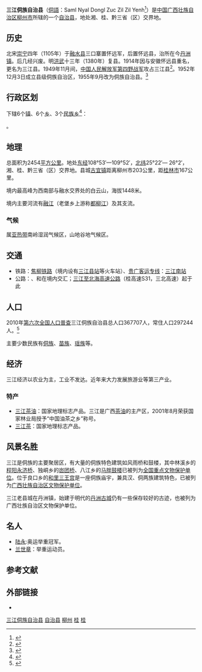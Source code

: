 {{Infobox China County
|county = 三江侗族自治县
|Photo = Feng`yu Bridge,San`Jiang county,2015-4-17.jpg
|Photoname =三江风雨桥
|nameorigin =
|map =
|mapsize =
|map_caption =
|customimage =
|Belong = [[广西壮族自治区|广西壮族自治区]][[柳州市|柳州市]]
|Types = [[自治县|自治县]]
|admincode = 450226
|founded =
|neighbor =
|seat = 
|officerTitle = 县委书记
|officer = 李楚
|division = 3[[镇|镇]]、9[[乡|乡]]、3[[民族乡|民族乡]]
|town = 3
|township = 12
|subdistrict =
|spirit =
|dialect = [[侗语|侗语]]
|post code = 545500
|phone code = 0772
|coordinate =
|area = 2454
|area land =
|area water =
|census yr = 2011
|GDP as of =
|pop = 36.7707
|density =
|GDP =
|web = http://www.sjx.gov.cn/
|web_title = 中国三江
}}

'''三江侗族自治县'''（[[侗語|侗語]]：Saml Nyal Dongl Zuc Zil Zil Yenh<ref>{{cite web |title=广西三江：侗文夜校觅乡音 |url=http://gxlz.wenming.cn/whjs/201708/t20170818_4694441.html |website=柳州文明网 |accessdate=2021-06-20 |archive-date=2021-06-24 |archive-url=https://web.archive.org/web/20210624201930/http://gxlz.wenming.cn/whjs/201708/t20170818_4694441.html }}</ref>）是[[中国|中国]][[广西壮族自治区|广西壮族自治区]][[柳州市|柳州市]]所辖的一个[[自治县|自治县]]，地处湘、桂、黔三省（区）交界地。

==历史==
北宋[[崇宁|崇宁]]四年（1105年）于[[融水县|融水县]]三口寨置怀远军，后置怀远县，治所在今[[丹洲镇|丹洲镇]]。后几经兴废。明[[洪武|洪武]]十三年（1380年）复县。1914年因与安徽怀远县重名，更名为三江县。1949年11月间，[[中国人民解放军第四野战军|中国人民解放军第四野战军]]攻占三江县<ref>{{Cite web |url=http://www.people.com.cn/GB/historic/1122/3974.html |title=1949年11月22日 桂林解放 |accessdate=2014-09-05 |author= |date= |work= |publisher=人民网 |language=Zh-hans |archive-date=2014-04-16 |archive-url=https://web.archive.org/web/20140416003139/http://www.people.com.cn/GB/historic/1122/3974.html |dead-url=no }}</ref>。1952年12月3日成立县级侗族自治区，1955年9月改为侗族自治县。<ref>{{cite web|title=历史沿革|author=|url=http://www.sjx.gov.cn/structure/zjsj/lsyyzw_2139_1.htm|publisher=三江县政府网站|deadurl=yes|archiveurl=https://web.archive.org/web/20140905050841/http://www.sjx.gov.cn/structure/zjsj/lsyyzw_2139_1.htm|archivedate=2014-09-05|accessdate=2012-10-22}}</ref>

== 行政区划 ==
{{PAGENAMEBASE}}下辖6个[[行政建制镇|镇]]、6个[[乡_(中华人民共和国)|乡]]、3个[[民族乡|民族乡]]<ref>{{PRC admin/ref sgc|45/02/26}}</ref>：

{{PRC admin/children|45/02/26}}。

==地理==
总面积为2454[[平方公里|平方公里]]。地处[[东经|东经]]108°53′—109°52′，[[北纬|北纬]]25°22′— 26°2′，湘、桂、黔三省（区）交界地。县城[[古宜镇|古宜镇]]距离柳州市203公里，距[[桂林市|桂林市]]167公里。

{{Geographic Location (8-way)
|西北 = [[黎平县|黎平县]]
|東北 = 通道侗族自治县
|北 = [[通道侗族自治县|通道侗族自治县]]
|西 = [[从江县|从江县]]
|中央 = 三江侗族自治县
|東 = [[龙胜各族自治县|龙胜各族自治县]]
|南 = [[融安县|融安县]]
|西南 = [[融水苗族自治县|融水苗族自治县]]
|東南 = 融安县
}}

境内最高峰为西南部与融水交界处的白云山，海拔1448米。

境内主要河流有[[融江|融江]]（老堡乡上游称[[都柳江|都柳江]]）及其支流。

===气候===
属[[亚热带|亚热带]]南岭湿润气候区，山地谷地气候区。

==交通==
* 铁路：{{rint|cn|rail}}[[焦柳铁路|焦柳铁路]]（境内设有[[三江县站|三江县站]]等火车站）、{{rint|cn|crh}}[[贵广客运专线|贵广客运专线]]：[[三江南站|三江南站]]
* 公路：{{China Expwy Name|G76}}、{{中国国道名|209}}和{{中国国道名|321}}在境内交汇；[[三江至北海高速公路|三江至北海高速公路]]（桂高速S31，三北高速）起于此

==人口==
2010年[[第六次全国人口普查|第六次全国人口普查]]三江侗族自治县总人口367707人，常住人口297244人。<ref>{{cite web |title=柳州市2010年第六次全国人口普查主要数据公报 |author= |url=http://www.gxtj.gov.cn/tjsj/tjgb/201107/t20110715_1073.html |publisher=广西壮族自治区统计局 |access-date=2012-10-22 |archive-url=https://web.archive.org/web/20121226174934/http://www.gxtj.gov.cn/tjsj/tjgb/201107/t20110715_1073.html |archive-date=2012-12-26 |dead-url=yes }}</ref>

主要少数民族有[[侗族|侗族]]、[[苗族|苗族]]、[[瑶族|瑶族]]等。

==经济==
三江经济以农业为主，工业不发达。近年来大力发展旅游业等第三产业。

===特产===
* [[三江茶油|三江茶油]]：国家地理标志产品。三江是广西[[茶油|茶油]]的主产区，2001年8月荣获国家林业局授予“中国油茶之乡”称号。
* [[三江茶|三江茶]]：国家地理标志产品。

==风景名胜==
三江是侗族的主要聚居区，有大量的侗族特色建筑如风雨桥和鼓楼，其中林溪乡的[[程阳永济桥|程阳永济桥]]、独峒乡的[[岜团桥|岜团桥]]、八江乡的[[马胖鼓楼|马胖鼓楼]]已被列为[[全国重点文物保护单位|全国重点文物保护单位]]。位于良口乡的[[和里三王宫|和里三王宫]]是一座侗族庙宇，兼具汉、侗两族建筑特色，已被列为[[广西壮族自治区文物保护单位|广西壮族自治区文物保护单位]]。

三江老县城在丹洲镇，始建于明代的[[丹洲古城|丹洲古城]]仍有一些保存较好的古迹，也被列为广西壮族自治区文物保护单位。

{{Gallery
|width=300
|height=
|lines=1
|File:Sanjiang Danzhou 2012.10.02 12-52-56.jpg|[[丹洲古城|丹洲古城]]东门
|File:Ethnie dong 6520a.jpg|[[程阳永济桥|程阳永济桥]]和侗族少年
}}
==名人==
* [[陆永|陆永]]:奥运举重冠军。
* [[兰世章|兰世章]]：举重运动员。

== 参考文献 ==
{{reflist}}

== 外部链接 ==
{{commonscat|Sanjiang Dong Autonomous County}}
* {{Official website|http://www.sjx.gov.cn/|name=三江侗族自治县人民政府门户网站}}

{{三江侗族自治县行政区划}}
{{柳州市行政区划}}
{{广西行政区划}}
{{国家级贫困县|现}}
{{中华人民共和国民族自治地方/侗族}}

[[Category:三江侗族自治县|]]
[[Category:柳州区县|自治县]]
[[Category:广西民族自治县|柳州]]
[[Category:中国侗族自治县|桂]]
[[Category:原国家级贫困县|桂]]